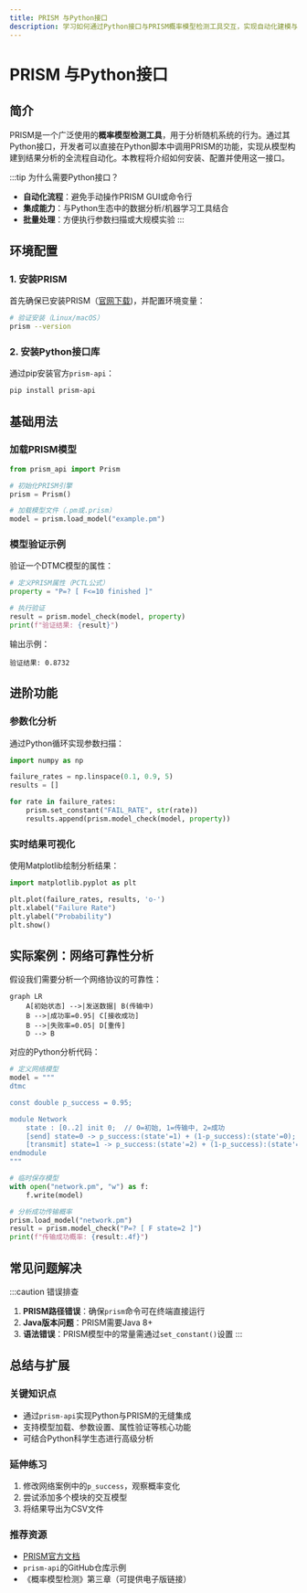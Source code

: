 ```yaml
---
title: PRISM 与Python接口
description: 学习如何通过Python接口与PRISM概率模型检测工具交互，实现自动化建模与分析。
---
```


# PRISM 与Python接口

## 简介

PRISM是一个广泛使用的**概率模型检测工具**，用于分析随机系统的行为。通过其Python接口，开发者可以直接在Python脚本中调用PRISM的功能，实现从模型构建到结果分析的全流程自动化。本教程将介绍如何安装、配置并使用这一接口。

:::tip 为什么需要Python接口？
- **自动化流程**：避免手动操作PRISM GUI或命令行
- **集成能力**：与Python生态中的数据分析/机器学习工具结合
- **批量处理**：方便执行参数扫描或大规模实验
:::

## 环境配置

### 1. 安装PRISM
首先确保已安装PRISM（[官网下载](http://www.prismmodelchecker.org/))，并配置环境变量：

```bash
# 验证安装（Linux/macOS）
prism --version
```

### 2. 安装Python接口库
通过pip安装官方`prism-api`：

```bash
pip install prism-api
```

## 基础用法

### 加载PRISM模型
```python
from prism_api import Prism

# 初始化PRISM引擎
prism = Prism()

# 加载模型文件（.pm或.prism）
model = prism.load_model("example.pm")
```

### 模型验证示例
验证一个DTMC模型的属性：

```python
# 定义PRISM属性（PCTL公式）
property = "P=? [ F<=10 finished ]"

# 执行验证
result = prism.model_check(model, property)
print(f"验证结果: {result}")
```

输出示例：
```
验证结果: 0.8732
```

## 进阶功能

### 参数化分析
通过Python循环实现参数扫描：

```python
import numpy as np

failure_rates = np.linspace(0.1, 0.9, 5)
results = []

for rate in failure_rates:
    prism.set_constant("FAIL_RATE", str(rate))
    results.append(prism.model_check(model, property))
```

### 实时结果可视化
使用Matplotlib绘制分析结果：

```python
import matplotlib.pyplot as plt

plt.plot(failure_rates, results, 'o-')
plt.xlabel("Failure Rate")
plt.ylabel("Probability")
plt.show()
```

## 实际案例：网络可靠性分析

假设我们需要分析一个网络协议的可靠性：

```mermaid
graph LR
    A[初始状态] -->|发送数据| B(传输中)
    B -->|成功率=0.95| C[接收成功]
    B -->|失败率=0.05| D[重传]
    D --> B
```

对应的Python分析代码：

```python
# 定义网络模型
model = """
dtmc

const double p_success = 0.95;

module Network
    state : [0..2] init 0;  // 0=初始, 1=传输中, 2=成功
    [send] state=0 -> p_success:(state'=1) + (1-p_success):(state'=0);
    [transmit] state=1 -> p_success:(state'=2) + (1-p_success):(state'=1);
endmodule
"""

# 临时保存模型
with open("network.pm", "w") as f:
    f.write(model)

# 分析成功传输概率
prism.load_model("network.pm")
result = prism.model_check("P=? [ F state=2 ]")
print(f"传输成功概率: {result:.4f}")
```

## 常见问题解决

:::caution 错误排查
1. **PRISM路径错误**：确保`prism`命令可在终端直接运行
2. **Java版本问题**：PRISM需要Java 8+
3. **语法错误**：PRISM模型中的常量需通过`set_constant()`设置
:::

## 总结与扩展

### 关键知识点
- 通过`prism-api`实现Python与PRISM的无缝集成
- 支持模型加载、参数设置、属性验证等核心功能
- 可结合Python科学生态进行高级分析

### 延伸练习
1. 修改网络案例中的`p_success`，观察概率变化
2. 尝试添加多个模块的交互模型
3. 将结果导出为CSV文件

### 推荐资源
- [PRISM官方文档](http://prismmodelchecker.org/manual/)
- `prism-api`的GitHub仓库示例
- 《概率模型检测》第三章（可提供电子版链接）